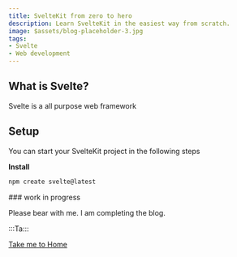 ```yaml
---
title: SvelteKit from zero to hero
description: Learn SvelteKit in the easiest way from scratch.
image: $assets/blog-placeholder-3.jpg
tags:
- Svelte
- Web development
---
```


## What is Svelte?
Svelte is a all purpose web framework

## Setup
You can start your SvelteKit project in the following steps

**Install**
```bash
npm create svelte@latest
```
<article data-unset>
### work in progress

Please bear with me. I am completing the blog.

:::Ta:::

<footer>
  <a href="/" role="button">Take me to Home</a>
</footer>
</article>
